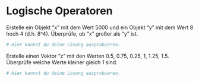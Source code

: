 
# Logische Operatoren 


Erstelle ein Objekt "x" mit dem Wert 5000 und ein Objekt "y" mit dem Wert 8 hoch 4 (d.h. 8^4). Überprüfe, ob "x" großer als "y" ist. 

```r
# Hier kannst du deine Lösung ausprobieren.


```



Erstelle einen Vektor "z" mit den Werten 0.5, 0.75, 0.25, 1, 1.25, 1.5. Überprüfe welche Werte kleiner gleich 1 sind. 

```r
# Hier kannst du deine Lösung ausprobieren.


```

